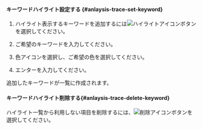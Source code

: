 #### キーワードハイライト設定する {#anlaysis-trace-set-keyword}

1. ハイライト表示するキーワードを追加するには![ハイライトアイコン](/img/ic-highlight.svg)ボタンを選択してください。

   <ImgLang img="analysis-tx-transaction-log-highlight-keyword.png" desc="キーワード·ハイライト" />

2. ご希望のキーワードを入力してください。

3. 色アイコンを選択し、ご希望の色を選択してください。

4. エンターを入力してください。

追加したキーワードが一覧に作成されます。

#### キーワードハイライト削除する{#anlaysis-trace-delete-keyword}

ハイライト一覧から利用しない項目を削除するには、![削除アイコン](/img/ic-minus.svg)ボタンを選択してください。
